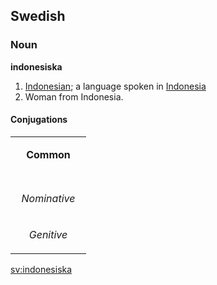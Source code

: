 ==Swedish==
===Noun===
'''indonesiska'''

#[[Indonesian]]; a language spoken in [[Indonesia]]
#Woman from Indonesia.

====Conjugations====
{| border=1 cellspacing=0
| bgcolor="#FFFFF0" colspan=5 align=center | '''Common'''
|-
|- bgcolor="#FFFFF0" align=center
! rowspan=2 | 
| colspan=2 width=105| Singular 
| colspan=2 | Plural
|- bgcolor="#FFFFF0" align=center
| width=105 | ''Indefinite'' 
| width=105 | ''Definite'' 
| width=105 |  ''Indefinite'' 
|  width=105 | ''Definite''
|- align=center
| width=105 bgcolor="#FFFFF0" | ''Nominative'' 
| [[indonesiska]]
| [[indonesiskan]]
| [[indonesiskor]]
| [[indonesiskorna]]
|- align=center
| width=105 bgcolor="#FFFFF0" | ''Genitive'' 
| [[indonesiskas]]
| [[indonesiskans]]
| [[indonesiskors]]
| [[indonesiskornas]]
|}

[[sv:indonesiska]]